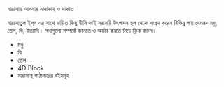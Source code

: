 
<SEO pageTitle="মাদ্রাসায় আপনার সাদাকাহ ও যাকাতে" />
<Box maxWidth={960} margin="0 auto" padding={{ xs: 3, sm: 4 }}>
  <Text variant="h2" textAlign="center">
    মাদ্রাসায় আপনার সাদাকাহ ও যাকাত
  </Text>
  <Divider />
  <Breadcrumb
    links={[
      { url: '/', name: 'নীড়পাতা' },
      { url: '/finance/', name: 'আর্থিক ব্যাপার' },
    ]}
  />
  <Divider />

মাদ্রাসাতুল ইল্‌ম এর সাথে জড়িত কিছু দ্বীনি ভাই সরাসরি উৎপাদন স্থল থেকে সংগ্রহ করেন বিভিন্ন পণ্য যেমন- মধু, তেল, ঘি, ইত্যাদি। পন্যগুলো সম্পর্কে জানতে ও অর্ডার করতে নিচে ক্লিক করুন।

- মধু
- ঘি
- তেল
- <Link to="./4d-block">4D Block</Link>
- <Link to="./library">মাদ্রাসাস্থ পাঠাগারের বইসমূহ</Link>

</Box>
